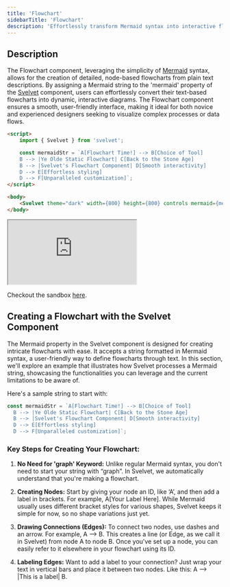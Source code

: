 ```yaml
---
title: 'Flowchart'
sidebarTitle: 'Flowchart'
description: 'Effortlessly transform Mermaid syntax into interactive flowcharts using this powerful property on the Svelvet component.'
---
```


## Description

The Flowchart component, leveraging the simplicity of [Mermaid](https://mermaid.js.org/syntax/flowchart.html) syntax, allows for the creation of detailed, node-based flowcharts from plain text descriptions. By assigning a Mermaid string to the 'mermaid' property of the [Svelvet](https://svelvet.mintlify.app/components/svelvet) component, users can effortlessly convert their text-based flowcharts into dynamic, interactive diagrams. The Flowchart component ensures a smooth, user-friendly interface, making it ideal for both novice and experienced designers seeking to visualize complex processes or data flows.

```HTML App.svelte
<script>
	import { Svelvet } from 'svelvet';

	const mermaidStr = `A[Flowchart Time!] --> B[Choice of Tool]
    B --> |Ye Olde Static Flowchart| C[Back to the Stone Age]
    B --> |Svelvet's Flowchart Component| D[Smooth interactivity]
    D --> E[Effortless styling]
    D --> F[Unparalleled customization]`;
</script>

<body>
	<Svelvet theme="dark" width={800} height={800} controls mermaid={mermaidStr} />
</body>
```

<iframe
	src="https://stackblitz.com/edit/flowchart-sandbox?embed=1&file=src/App.svelte&hideExplorer=1&hideNavigation=1&view=preview"
	style={{ width: '100%', height: '800px', border: '0', borderRadius: '15px' }}
></iframe>

Checkout the sandbox [here](https://stackblitz.com/edit/flowchart-sandbox?file=src%2FApp.svelte).

## Creating a Flowchart with the Svelvet Component

The Mermaid property in the Svelvet component is designed for creating intricate flowcharts with ease. It accepts a string formatted in Mermaid syntax, a user-friendly way to define flowcharts through text. In this section, we'll explore an example that illustrates how Svelvet processes a Mermaid string, showcasing the functionalities you can leverage and the current limitations to be aware of.

Here's a sample string to start with:

```js Mermaid.svelte
const mermaidStr = `A[Flowchart Time!] --> B[Choice of Tool]
  B --> |Ye Olde Static Flowchart| C[Back to the Stone Age]
  B --> |Svelvet's Flowchart Component| D[Smooth interactivity]
  D --> E[Effortless styling]
  D --> F[Unparalleled customization]`;
```

### Key Steps for Creating Your Flowchart:

1. **No Need for 'graph' Keyword:** Unlike regular Mermaid syntax, you don't need to start your string with “graph”. In Svelvet, we automatically understand that you're making a flowchart.

2. **Creating Nodes:** Start by giving your node an ID, like ‘A’, and then add a label in brackets. For example, A[Your Label Here]. While Mermaid usually uses different bracket styles for various shapes, Svelvet keeps it simple for now, so no shape variations just yet.

3. **Drawing Connections (Edges):** To connect two nodes, use dashes and an arrow. For example, A --> B. This creates a line (or Edge, as we call it in Svelvet) from node A to node B. Once you've set up a node, you can easily refer to it elsewhere in your flowchart using its ID.

4. **Labeling Edges:** Want to add a label to your connection? Just wrap your text in vertical bars and place it between two nodes. Like this: A --> |This is a label| B.
